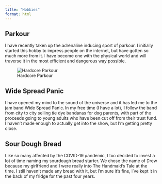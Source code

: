 ```yaml
---
title: "Hobbies"
format: html
---
```


## Parkour
I have recently taken up the adrenaline inducing sport of parkour. I initially started this hobby to impress people on the internet, but have gotten so much more from it. I have become one with the physical world and will traverse it in the most efficient and dangerous way possible.

![Hardcore Parkour](Parkour.jpeg)

## Wide Spread Panic
I have opened my mind to the sound of the universe and it has led me to the jam band Wide Spread Panic. In my free time (I have a lot), I follow the band from city to city selling tie dye bandanas for dog parents, with part of the proceeds going to young adults who have been cut off from their trust fund. I haven't made enough to actually get into the show, but I'm getting pretty close.

## Sour Dough Bread
Like so many affected by the COVID-19 pandemic, I too decided to invest a lot of time naming my sourdough bread starter. We chose the name of Drew because my girlfriend and I were really into The Handmaid’s Tale at the time. I still haven't made any bread with it, but I'm sure it's fine, I've kept it in the back of my fridge for the past four years.
